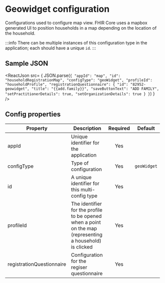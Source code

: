 
# Geowidget configuration

Configurations used to configure map view. FHIR Core uses a mapbox generated UI to position households in a map depending on the location of the household.

:::info
There can be multiple instances of this configuration type in the application; each should have a unique `id`.
:::

## Sample JSON

<ReactJson src= { JSON.parse(`
    {
        "appId": "map",
        "id": "householdRegistrationMap",
        "configType": "geoWidget",
        "profileId": "householdProfile",
        "registrationQuestionnaire": {
                "id": "82952-geowidget",
                "title": "{{add.family}}",
                "saveButtonText": "ADD FAMILY",
                "setPractitionerDetails": true,
                "setOrganizationDetails": true
           }
       }
    `) } />

## Config properties

|Property | Description | Required | Default |
|--|--|:--:|:--:|
appId | Unique identifier for the application | Yes | |
configType | Type of configuration | Yes |  `geoWidget` |
id | A unique identifier for this multi-config type | Yes | |
profileId | The identifier for the profile to be opened when a point on the map (representing a household) is clicked | Yes | |
registrationQuestionnaire | Configuration for the regiser questionnaire | Yes | |